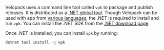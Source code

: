 Velopack uses a command line tool called `vpk` to package and publish releases. 
It is distributed as a [.NET global tool](https://learn.microsoft.com/dotnet/core/tools/global-tools). Though Velopack can be used with app from [various languages](/#language-support), the .NET is required to install and run `vpk`.
You can install the .NET SDK from the [.NET download page](https://dotnet.microsoft.com/download/dotnet).

Once .NET is installed, you can install `vpk` by running:
```cmd
dotnet tool install -g vpk
```